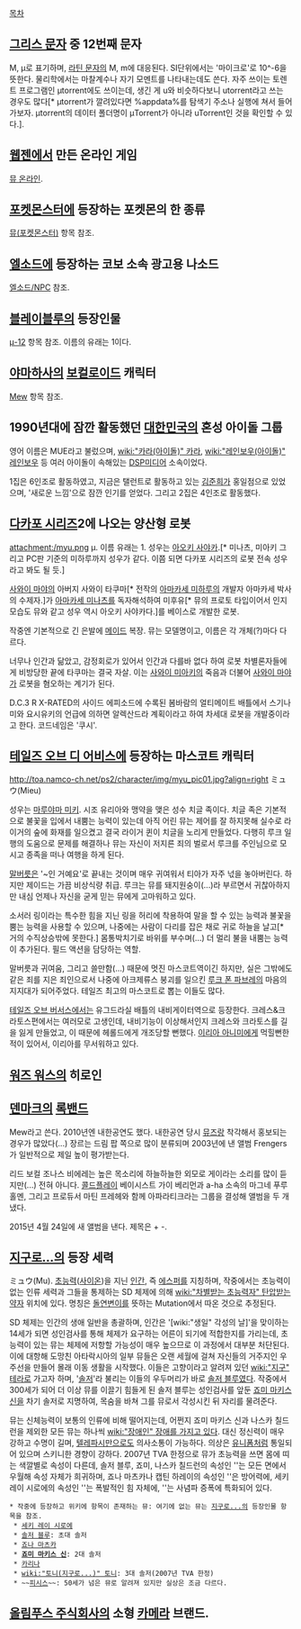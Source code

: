 [[목차]]

== [[그리스 문자]] 중 12번째 문자 ==
Μ, μ로 표기하며, [[라틴 문자]]의 M, m에 대응된다. SI단위에서는 '마이크로'로 10^-6을 뜻한다. 물리학에서는 마찰계수나 자기 모멘트를 나타내는데도 쓴다. 자주 쓰이는 토렌트 프로그램인 μtorrent에도 쓰이는데, 생긴 게 u와 비슷하다보니 utorrent라고 쓰는 경우도 많다[* μtorrent가 깔려있다면 %appdata%를 탐색기 주소나 실행에 쳐서 들어가보자. μtorrent의 데이터 폴더명이 μTorrent가 아니라 uTorrent인 것을 확인할 수 있다.]. 

== [[웹젠]]에서 만든 온라인 게임 ==
[[뮤 온라인]].

== [[포켓몬스터]]에 등장하는 포켓몬의 한 종류 ==
[[뮤(포켓몬스터)]] 항목 참조.

== [[엘소드]]에 등장하는 코보 소속 광고용 나소드 ==
[[엘소드/NPC]] 참조.

== [[블레이블루]]의 등장인물 ==
[[μ-12]] 항목 참조. 이름의 유래는 1이다.

== [[야마하]]사의 [[보컬로이드]] 캐릭터 ==
[[Mew]] 항목 참조.

== 1990년대에 잠깐 활동했던 [[대한민국]]의 혼성 아이돌 그룹 ==
영어 이름은 MUE라고 불렀으며, [[wiki:"카라(아이돌)" 카라]], [[wiki:"레인보우(아이돌)" 레인보우]] 등 여러 아이돌이 속해있는 [[DSP미디어]] 소속이었다.

1집은 6인조로 활동하였고, 지금은 탤런트로 활동하고 있는 [[김준희]]가 홍일점으로 있었으며, '새로운 느낌'으로 잠깐 인기를 얻었다. 그리고 2집은 4인조로 활동했다.

== [[다카포 시리즈]]2에 나오는 양산형 로봇 ==
attachment:/myu.png
μ. 이름 유래는 1. 성우는 [[아오키 사야카]].[* 미나츠, 미아키 그리고 PC판 기준의 미하루까지 성우가 같다. 이쯤 되면 다카포 시리즈의 로봇 전속 성우라고 봐도 될 듯.]

[[사와이 마야]]의 아버지 사와이 타쿠마[* 전작의 [[아마카세 미하루]]의 개발자 아마카세 박사의 수제자.]가 [[아마카세 미나츠]]를 독자해석하여 미후유[* 뮤의 프로토 타입이어서 인지 모습도 뮤와 같고 성우 역시 아오키 사야카다.]를 베이스로 개발한 로봇.

작중엔 기본적으로 긴 은발에 [[메이드]] 복장. 뮤는 모델명이고, 이름은 각 개체(?)마다 다르다.

너무나 인간과 닮았고, 감정회로가 있어서 인간과 다를바 없다 하여 로봇 차별론자들에게 비방당한 끝에 타쿠마는 결국 자살. 이는 [[사와이 미아키]]의 죽음과 더불어 [[사와이 마야]]가 로봇을 혐오하는 계기가 된다.

D.C.3 R X-RATED의 사이드 에피소드에 수록된 봄바람의 얼티메이트 배틀에서 스기나미와 요시유키의 언급에 의하면 알렉산드라 계획이라고 하여 차세대 로봇을 개발중이라고 한다. 코드네임은 '쿠시'.
== [[테일즈 오브 디 어비스]]에 등장하는 마스코트 캐릭터 ==
http://toa.namco-ch.net/ps2/character/img/myu_pic01.jpg?align=right ミュウ(Mieu)

성우는 [[마루야마 미키]]. 시조 유리아와 맹약을 맺은 성수 치글 족이다. 치글 족은 기본적으로 불꽃을 입에서 내뿜는 능력이 있는데 아직 어린 뮤는 제어를 잘 하지못해 실수로 라이거의 숲에 화재를 일으켰고 결국 라이거 퀸이 치글을 노리게 만들었다. 다행히 루크 일행의 도움으로 문제를 해결하나 뮤는 자신이 저지른 죄의 벌로서 루크를 주인님으로 모시고 종족을 떠나 여행을 하게 된다.

[[말버릇]]은 '~인 거예요'로 끝내는 것이며 매우 귀여워서 티아가 자주 넋을 놓아버린다. 하지만 제이드는 가끔 비상식량 취급. 루크는 뮤를 돼지원숭이(...)라 부르면서 귀찮아하지만 내심 언제나 자신을 굳게 믿는 뮤에게 고마워하고 있다.

소서러 링이라는 특수한 힘을 지닌 링을 허리에 착용하여 말을 할 수 있는 능력과 불꽃을 뿜는 능력을 사용할 수 있으며, 나중에는 사람이 다리를 잡은 채로 귀로 하늘을 날고[* 거의 수직상승밖에 못한다.] 몸통박치기로 바위를 부수며(...) 더 멀리 불을 내뿜는 능력이 추가된다. 필드 액션을 담당하는 역할.

말버릇과 귀여움, 그리고 쓸만함(...) 때문에 멋진 마스코트역이긴 하지만, 실은 그밖에도 같은 죄를 지은 죄인으로서 나중에 아크제류스 붕괴를 일으킨 [[루크 폰 파브레]]의 마음의 지지대가 되어주었다. 테일즈 최고의 마스코트로 뽑는 이들도 많다.

[[테일즈 오브 버서스]]에서는 유그드라실 배틀의 내비게이터역으로 등장한다. 크레스&크라토스편에서는 여러모로 고생인데, 내비기능이 이상해서인지 크레스와 크라토스를 길을 잃게 만들었고, 이 때문에 헤롤드에게 개조당할 뻔했다. [[이리아 아니미]]에게 먹힐뻔한 적이 있어서, 이리아를 무서워하고 있다.

== [[워즈 워스]]의 히로인 ==

== [[덴마크]]의 [[록밴드]] ==
Mew라고 쓴다. 2010년엔 내한공연도 했다. 내한공연 당시 [[뮤즈]]랑 착각해서 홍보되는 경우가 많았다(...) 장르는 드림 팝 쪽으로 많이 분류되며 2003년에 낸 앨범 Frengers가 일반적으로 제일 높이 평가받는다.

리드 보컬 조나스 비에레는 높은 목소리에 하늘하늘한 외모로 게이라는 소리를 많이 듣지만(...) 전혀 아니다. [[콜드플레이]] 베이시스트 가이 베리먼과 a-ha 소속의 마그네 푸루홀멘, 그리고 프로듀서 마틴 프레헤와 함께 아파라티크라는 그룹을 결성해 앨범을 두 개 냈다.

2015년 4월 24일에 새 앨범을 낸다. 제목은 + -.

== [[지구로...]]의 등장 세력 ==
ミュウ(Mu). [[초능력]]([[사이온]])을 지닌 [[인간]], 즉 [[에스퍼]]를 지칭하며, 작중에서는 초능력이 없는 인류 세력과 그들을 통제하는 SD 체제에 의해 [[wiki:"차별받는 초능력자" 탄압받는 약자]] 위치에 있다. 명칭은 [[돌연변이]]를 뜻하는 Mutation에서 따온 것으로 추정된다.

SD 체제는 인간의 생애 일반을 총괄하며, 인간은 '[wiki:"생일" 각성의 날]'을 맞이하는 14세가 되면 성인검사를 통해 체제가 요구하는 어른이 되기에 적합한지를 가리는데, 초능력이 있는 뮤는 체제에 저항할 가능성이 매우 높으므로 이 과정에서 대부분 처단된다. 이에 대항해 도망친 아타락시아의 일부 뮤들은 오랜 세월에 걸쳐 자신들의 거주지인 우주선을 만들어 몰래 이동 생활을 시작했다. 이들은 고향이라고 알려져 있던 [[wiki:"지구" 테라]]로 가고자 하며, '[[솔저]]'라 불리는 이들의 우두머리가 바로 [[솔저 블루]]였다. 작중에서 300세가 되어 더 이상 뮤를 이끌기 힘들게 된 솔저 블루는 성인검사를 앞둔 [[죠미 마키스 신]]을 차기 솔저로 지명하여, 목숨을 바쳐 그를 뮤로서 각성시킨 뒤 자리를 물려준다.

뮤는 신체능력이 보통의 인류에 비해 떨어지는데, 어쩐지 죠미 마키스 신과 나스카 칠드런을 제외한 모든 뮤는 하나씩 [[wiki:"장애인" 장애를 가지고 있다]]. 대신 정신력이 매우 강하고 수명이 길며, [[텔레파시]]만으로도 의사소통이 가능하다. 의상은 [[유니폼]]처럼 통일되어 있으며 스키니한 경향이 강하다. 2007년 TVA 한정으로 뮤가 초능력을 쓰면 몸에 띠는 색깔별로 속성이 다른데, 솔저 블루, 죠미, 나스카 칠드런의 속성인 '{{{#blue 타입 블루}}}'는 모든 면에서 우월해 속성 자체가 희귀하며, 죠나 마츠카나 캡틴 하레이의 속성인 '{{{#green 타입 그린}}}'은 방어력에, 세키 레이 시로에의 속성인 '{{{#ee9900 타입 옐로}}}'는 폭발적인 힘 자체에, '{{{#red 타입 레드}}}'는 사념파 증폭에 특화되어 있다.

 * 작중에 등장하고 위키에 항목이 존재하는 뮤: 여기에 없는 뮤는 [[지구로...]]의 등장인물 항목을 참조.
  * [[세키 레이 시로에]]
  * [[솔저 블루]]: 초대 솔저
  * [[죠나 마츠카]]
  * '''[[죠미 마키스 신]]''': 2대 솔저
  * [[카리나]]
  * [[wiki:"토니(지구로...)" 토니]]: 3대 솔저(2007년 TVA 한정)
  * ~~[[피시스]]~~: 50세가 넘은 뮤로 알려져 있지만 실상은 조금 다르다.

== [[올림푸스 주식회사]]의 소형 [[카메라]] 브랜드. ==
